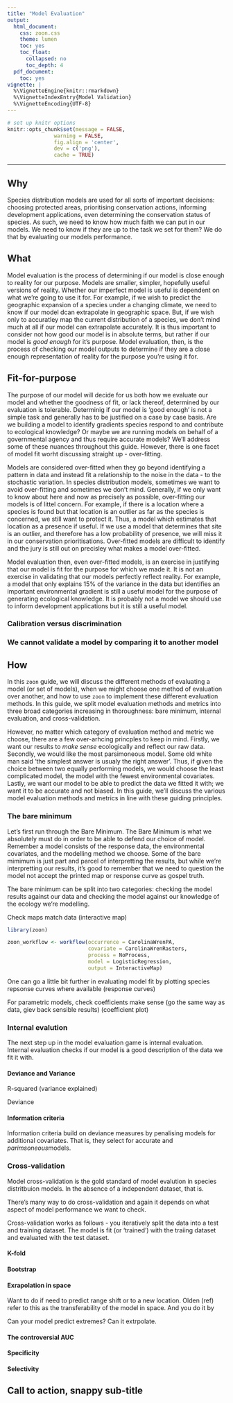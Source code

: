```yaml
---
title: "Model Evaluation"
output:
  html_document:
    css: zoon.css
    theme: lumen
    toc: yes
    toc_float:
      collapsed: no
      toc_depth: 4
  pdf_document:
    toc: yes
vignette: |
  %\VignetteEngine{knitr::rmarkdown}
  %\VignetteIndexEntry{Model Validation}
  %\VignetteEncoding{UTF-8}
---
```


```r
# set up knitr options
knitr::opts_chunk$set(message = FALSE,
               warning = FALSE,
               fig.align = 'center',
               dev = c('png'),
               cache = TRUE)
```

<hr>

## Why

Species distribution models are used for all sorts of important decisions: choosing protected areas, prioritising conservation actions, informing development applications, even determining the conservation status of species. As such, we need to know how much faith we can put in our models. We need to know if they are up to the task we set for them? We do that by evaluating our models performance.

## What
Model evaluation is the process of determining if our model is close enough to reality for our purpose. Models are smaller, simpler, hopefully useful versions of reality. Whether our imperfect model is useful is dependent on what we're going to use it for. For example, if we wish to predict the geographic expansion of a species under a changing climate, we need to know if our model dcan extrapolate in geographic space. But, if we wish only to accuratley map the current distribution of a species, we don't mind much at all if our model can extrapolate accurately. It is thus important to consider not how good our model is in absolute terms, but  rather if our model is *good enough* for it's purpose. Model evaluation, then, is the process of checking our model outputs to determine if they are a close enough representation of reality for the purpose you're using it for.

## Fit-for-purpose
The purpose of our model will decide for us both how we evaluate our model and whether the goodness of fit, or lack thereof, determined by our evaluation is tolerable. Determinig if our model is 'good enough' is not a simple task and generally has to be justified on a case by case basis. Are we building a model to identify gradients species respond to and contribute to ecological knowledge? Or maybe we are running models on behalf of a governmental agency and thus require accurate models? We'll address some of these nuances throughout this guide. However, there is one facet of model fit worht discussing straight up - over-fitting.

Models are considered over-fitted when they go beyond identifying a pattern in data and instead fit a relationship to the noise in the data - to the stochastic variation. In species distribution models, sometimes we want to avoid over-fitting and sometimes we don't mind. Generally, if we only want to know about here and now as precisely as possible, over-fitting our models is of littel concern. For example, if there is a location where a species is found but that location is an outlier as far as the species is concerned, we still want to protect it. Thus, a model which estimates that location as a presence if useful. If we use a model that determines that site is an outlier, and therefore has a low probability of presence, we will miss it in our conservation prioritisations. Over-fitted models are difficult to identify and the jury is still out on precisley what makes a model over-fitted. 

Model evaluation then, even over-fitted models, is an exercise in justifying that our model is fit for the purpose for which we made it. It is not an exercise in validating that our models perfectly reflect reality. For example, a model that only explains 15% of the variance in the data but identifies an important environmental gradient is still a useful model for the purpose of generating ecological knowledge. It is probably not a model we should use to inform development applications but it is still a useful model.

### Calibration versus discrimination

### We cannot validate a model by comparing it to another model

## How

In this `zoon` guide, we will discuss the different methods of evaluating a model (or set of models), when we might choose one method of evaluation over another, and how to use `zoon` to implement these different evaluation methods. In this guide, we split model evaluation methods and metrics into three broad categories increasing in thoroughness: bare minimum, internal evaluation, and cross-validation.

However, no matter which category of evaluation method and metric we choose, there are a few over-arhcing princples to keep in mind. Firstly, we want our results to *make sense* ecologically and reflect our raw data. Secondly, we would like the most parsimoneous model. Some old white man said 'the simplest answer is usualy the right answer'. Thus, if given the choice between two equally performing models, we would choose the least complicated model, the model with the fewest environmental covariates. Lastly, we want our model to be able to predict the data we fitted it with; we want it to be accurate and not biased. In this guide, we'll discuss the various model evaluation methods and metrics in line with these guiding principles.

### The bare minimum

Let's first run through the Bare Minimum. The Bare Minimum is what we absolutely must do in order to be able to defend our choice of model. Remember a model consists of the response data, the environmental covariates, and the modelling method we choose. Some of the bare mimimum is just part and parcel of interpretting the results, but while we're interpretting our results, it's good to remember that we need to question the model not accept the printed map or response curve as gospel truth.

The bare minimum can be split into two categories: checking the model results against our data and checking the model against our knowledge of the ecology we're modelling.

Check maps match data (interactive map)

```r
library(zoon)
```

```r
zoon_workflow <- workflow(occurrence = CarolinaWrenPA,
                          covariate = CarolinaWrenRasters,
                          process = NoProcess,
                          model = LogisticRegression,
                          output = InteractiveMap)
```


One can go a little bit further in evaluating model fit by plotting species repsonse curves where available (response curves)

For parametric models, check coefficients make sense (go the same way as data, giev back sensible results) (coefficient plot)




### Internal evalution

The next step up in the model evaluation game is internal evaluation. Internal evaluation checks if our model is a good description of the data we fit it with.

#### Deviance and Variance

R-squared (variance explained)

Deviance

#### Information criteria

Information criteria build on deviance measures by penalising models for additional covariates. That is, they select for accurate and *parimsoneous*models.

### Cross-validation

Model cross-validation is the gold standard of model evalution in species distritbuion models. In the absence of a independent dataset, that is.

There's many way to do cross-validation and again it depends on what aspect of model performance we want to check.

Cross-validation works as follows - you iteratively split the data into a test and training dataset. The model is fit (or 'trained') with the traiing dataset and evaluated with the test dataset.

#### K-fold

#### Bootstrap

#### Exrapolation in space

Want to do if need to predict range shift or to a new location. Olden (ref) refer to this as the transferability of the model in space. And you do it by 

Can your model predict extremes? Can it extrpolate.

#### The controversial AUC

#### Specificity

#### Selectivity

## Call to action, snappy sub-title





